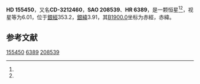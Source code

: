 {{Starbox begin
| name = HD 155450
}}
{{Starbox observe
| epoch = [[J2000.0|J2000.0]]
| constell = {{星座名待查}}<ref name=SIMBAD>{{cite web
 | url=http://simbad.u-strasbg.fr/simbad/sim-id?Ident=HR+6389
 | title=Pulsating variable Star
 | publisher=Centre de Données astronomiques de Strasbourg
 | work=SIMBAD
 | accessdate=2012-07-13
 | archive-date=2016-03-16
 | archive-url=https://web.archive.org/web/20160316082313/http://simbad.u-strasbg.fr/simbad/sim-id?Ident=HR+6389
 | dead-url=no
 }}</ref><ref name=DATA>{{cite web
 | url=http://vizier.u-strasbg.fr/viz-bin/VizieR-5?-out.add=.&-source=5050&-corr=PK=HR&-out.max=9999&HR=6389
 | title=VizieR Detailed Page
 | accessdate=2012-07-13
 | archive-date=2016-03-05
 | archive-url=https://web.archive.org/web/20160305003905/http://vizier.u-strasbg.fr/viz-bin/VizieR-5?-out.add=.&-source=5050&-corr=PK=HR&-out.max=9999&HR=6389
 | dead-url=no
 }}</ref>
| 星官 = 
| ra = {{RA|17|12|58.7}}<ref name=SIMBAD /><ref name=DATA />
| dec = {{DEC|-32|26|19}}<ref name=SIMBAD /><ref name=DATA />
| appmag_v = 6.01<ref name=SIMBAD /><ref name=DATA />
}}
{{Starbox character
| class = B1II<ref name=SIMBAD /><ref name=DATA />
| b-v = 0.07<ref name=SIMBAD /><ref name=DATA />
| u-b = -0.77<ref name=SIMBAD /><ref name=DATA />
| r-i = <ref name=SIMBAD /><ref name=DATA />
| variable = 
}}
{{Starbox astrometry
| radial_v = -0.77
| prop_mo_ra = 17
| parallax = 
| p_error = 
}}
{{Starbox catalog
| names =CD-3212460，[[SAO星表|SAO]] 208539，[[HD星表|HD]] 155450，[[HR星表|HR]] 6389}}
{{Starbox reference |Simbad=HR+6389}}
{{Starbox end}}

'''HD 155450'''，又名'''CD-3212460'''，'''SAO 208539'''、'''HR 6389'''，是一颗恒星<ref name=SIMBAD /><ref name=DATA />，视星等为6.01，位于[[銀道座標系|銀經]]353.2，[[銀道座標系|銀緯]]3.91，其[[B1900.0|B1900.0]]坐标为赤經{{RA|17|6|28.4}}，赤緯{{DEC|-32|3.91|2}}。

== 参考文献 ==
{{reflist}}

{{star-stub}}

[[Category:HD和HDE天體|155450]]
[[Category:HR天體|6389]]
[[Category:SAO天體|208539]]